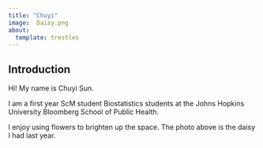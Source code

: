 ```yaml
---
title: "Chuyi"
image:  Daisy.png
about:
  template: trestles
---
```


## Introduction  

Hi! My name is Chuyi Sun.

I am a first year ScM student Biostatistics students at the Johns Hopkins University Bloomberg School of Public Health.

I enjoy using flowers to brighten up the space. The photo above is the daisy I had last year.